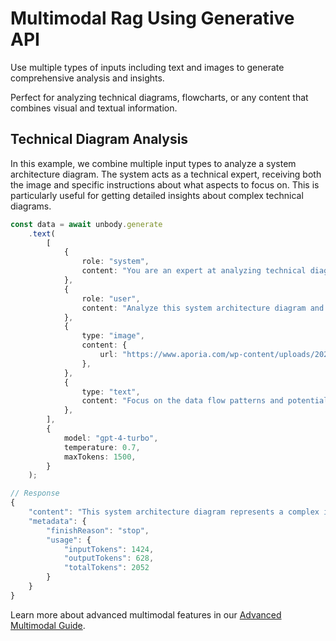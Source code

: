 
# Multimodal Rag Using Generative API

Use multiple types of inputs including text and images to generate comprehensive analysis and insights.

Perfect for analyzing technical diagrams, flowcharts, or any content that combines visual and textual information.

## Technical Diagram Analysis
In this example, we combine multiple input types to analyze a system architecture diagram. The system acts as a technical expert, receiving both the image and specific instructions about what aspects to focus on. This is particularly useful for getting detailed insights about complex technical diagrams.

```typescript
const data = await unbody.generate
    .text(
        [
            {
                role: "system",
                content: "You are an expert at analyzing technical diagrams and architecture flowcharts.",
            },
            {
                role: "user",
                content: "Analyze this system architecture diagram and provide a detailed explanation.",
            },
            {
                type: "image",
                content: {
                    url: "https://www.aporia.com/wp-content/uploads/2024/02/image-4.png", // LLM architecture diagram image
                },
            },
            {
                type: "text",
                content: "Focus on the data flow patterns and potential bottlenecks in this architecture.",
            },
        ],
        {
            model: "gpt-4-turbo",
            temperature: 0.7,
            maxTokens: 1500,
        }
    );
```

```typescript
// Response
{
    "content": "This system architecture diagram represents a complex interaction between various components to process and optimize queries using a language learning model (LLM). Let’s analyze the data flow and identify potential bottlenecks:\n\n### Data Flow Analysis:\n1. **Vector Database to Embedding Model:**\n   - Queries are mapped to vector representations in the vector database based on contextual relevance. This data is then sent to an embedding model which processes these embeddings.\n   - **Potential Data Flow Issue:** High latency in fetching and embedding data can occur if the vector database is large or not optimized for quick lookups.\n\n2. **Data Filter:**\n   - A data filter is used to ensure that the LLM isn’t processing unauthorized data by filtering context snippets before they are injected into the initial prompt.\n   - **Potential Bottleneck:** The efficiency and speed of the data filter are critical. If the filtering process is slow or the rules are too complex, it could delay the processing of data into the initial prompt.\n\n3. **Initial Prompt to LLM API:**\n   - The initial prompt is optimized by the prompt optimization tool before being sent to the LLM host via the LLM API.\n   - **Potential Data Flow Issue:** The prompt optimization tool must operate efficiently to prevent delays in query processing. A slow optimization process can create a bottleneck.\n\n4. **LLM Cache:**\n   - Outputs are either stored in or pulled from the LLM cache, which suggests an attempt to speed up response times by caching common results.\n   - **Potential Bottleneck:** Cache misses and the efficiency of the cache retrieval mechanism can impact performance. If the cache does not effectively reduce load on the LLM host, it may not provide the intended performance improvement.\n\n5. **Content Classifier or Filter:**\n   - Before sending the output to the end user, it is scanned for harmful or offensive content by a content classifier.\n   - **Potential Bottleneck:** This step is crucial for content safety but can be a significant bottleneck if the classifier is slow or if the filtering criteria are too stringent, causing delays in output delivery.\n\n6. **Telemetry Service and UI:**\n   - The user interface (UI) plays a central role in receiving user queries and displaying outputs. It is interconnected with a telemetry service for monitoring and possibly analytics.\n   - **Potential Data Flow Issue:** The responsiveness of the UI and the overhead introduced by telemetry data handling can affect the user experience.\n\n### Summary:\n- **Major Potential Bottlenecks:**\n  - **Data Filter and Content Classifier**: Both components are critical for data integrity and safety but can severely impact response times if not optimized.\n  - **Prompt Optimization Tool**: Delays in prompt optimization can cascade, affecting overall latency.\n  - **Vector Database Lookup**: Needs to be highly optimized for performance to handle large volumes of queries efficiently.\n\nOverall, this architecture needs robust performance tuning across its components, especially around data filtering, prompt optimization, and content classification, to maintain a smooth and efficient data flow. Ensuring scalability and quick data retrieval from the vector database is also crucial to prevent bottlenecks as the system scales.",
    "metadata": {
        "finishReason": "stop",
        "usage": {
            "inputTokens": 1424,
            "outputTokens": 628,
            "totalTokens": 2052
        }
    }
}
```

Learn more about advanced multimodal features in our [Advanced Multimodal Guide](/guides/advanced-multimodal).
